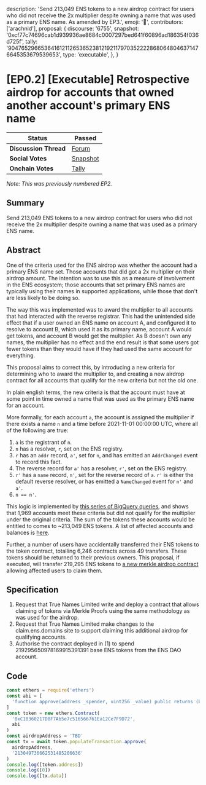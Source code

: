   description:
    'Send 213,049 ENS tokens to a new airdrop contract for users who did not receive the 2x multiplier despite owning a name that was used as a primary ENS name. As amended by EP3.',
  emoji: '📘',
  contributors: ['arachnid'],
  proposal: {
    discourse: '6755',
    snapshot:
      '0xcf77c74696cab1d939936ae8684c0007297bed641f60896ad186354f036d725f',
    tally:
      '90476529665364161211265365238121921179703522228680648046371476645353679539653',
    type: 'executable',
  },
}

# [EP0.2] [Executable] Retrospective airdrop for accounts that owned another account's primary ENS name

| **Status**            | Passed                                                                                                                        |
| --------------------- | ----------------------------------------------------------------------------------------------------------------------------- |
| **Discussion Thread** | [Forum](https://discuss.ens.domains/t/6755)                                                                                   |
| **Social Votes**      | [Snapshot](https://snapshot.org/#/ens.eth/proposal/0xcf77c74696cab1d939936ae8684c0007297bed641f60896ad186354f036d725f)        |
| **Onchain Votes**     | [Tally](https://www.tally.xyz/gov/ens/proposal/90476529665364161211265365238121921179703522228680648046371476645353679539653) |

_Note: This was previously numbered EP2._

## Summary

Send 213,049 ENS tokens to a new airdrop contract for users who did not receive the 2x multiplier despite owning a name that was used as a primary ENS name.

## Abstract

One of the criteria used for the ENS airdrop was whether the account had a primary ENS name set. Those accounts that did got a 2x multiplier on their airdrop amount. The intention was to use this as a measure of involvement in the ENS ecosystem; those accounts that set primary ENS names are typically using their names in supported applications, while those that don't are less likely to be doing so.

The way this was implemented was to award the multiplier to all accounts that had interacted with the reverse registrar. This had the unintended side effect that if a user owned an ENS name on account A, and configured it to resolve to account B, which used it as its primary name, account A would get tokens, and account B would get the multiplier. As B doesn't own any names, the multiplier has no effect and the end result is that some users got fewer tokens than they would have if they had used the same account for everything.

This proposal aims to correct this, by introducing a new criteria for determining who to award the multiplier to, and creating a new airdrop contract for all accounts that qualify for the new criteria but not the old one.

In plain english terms, the new criteria is that the account must have at some point in time owned a name that was used as the primary ENS name for an account.

More formally, for each account `a`, the account is assigned the multiplier if there exists a name `n` and a time before 2021-11-01 00:00:00 UTC, where all of the following are true:

1. `a` is the registrant of `n`.
2. `n` has a resolver, `r`, set on the ENS registry.
3. `r` has an `addr` record, `a'`, set for `n`, and has emitted an `AddrChanged` event to record this fact.
4. The reverse record for `a'` has a resolver, `r'`, set on the ENS registry.
5. `r'` has a `name` record, `n'`, set for the reverse record of `a`. `r'` is either the default reverse resolver, or has emitted a `NameChanged` event for `n'` and `a'`.
6. `n == n'`.

This logic is implemented by [this series of BigQuery queries](https://gist.github.com/Arachnid/667178e854945abaecb6dfd3b6c0c279/106d9bc156988cf96786c71f6448f13fb11599fc), and shows that 1,969 accounts meet these criteria but did not qualify for the multiplier under the original criteria. The sum of the tokens these accounts would be entitled to comes to \~213,049 ENS tokens. A list of affected accounts and balances is [here](https://gist.github.com/Arachnid/e8b1a18fc19818fb00f51fbb8d90e429).

Further, a number of users have accidentally transferred their ENS tokens to the token contract, totalling 6,246 contracts across 49 transfers. These tokens should be returned to their previous owners. This proposal, if executed, will transfer 219,295 ENS tokens to [a new merkle airdrop contract ](https://github.com/ensdomains/governance/pull/9)allowing affected users to claim them.

## Specification

1. Request that True Names Limited write and deploy a contract that allows claiming of tokens via Merkle Proofs using the same methodology as was used for the airdrop.
2. Request that True Names Limited make changes to the claim.ens.domains site to support claiming this additional airdrop for qualifying accounts.
3. Authorise the contract deployed in (1) to spend 219295650978169915391391 base ENS tokens from the ENS DAO account.

## Code

```javascript
const ethers = require('ethers')
const abi = [
  'function approve(address _spender, uint256 _value) public returns (bool success)',
]
const token = new ethers.Contract(
  '0xC18360217D8F7Ab5e7c516566761Ea12Ce7F9D72',
  abi
)
const airdropAddress = 'TBD'
const tx = await token.populateTransaction.approve(
  airdropAddress,
  '213049736662531485206636'
)
console.log([token.address])
console.log([0])
console.log([tx.data])
```
